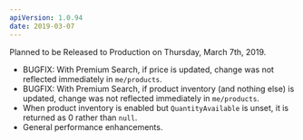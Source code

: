 ```yaml
---
apiVersion: 1.0.94
date: 2019-03-07
---
```


Planned to be Released to Production on Thursday, March 7th, 2019.

- BUGFIX: With Premium Search, if price is updated, change was not reflected immediately in `me/products`.
- BUGFIX: With Premium Search, if product inventory (and nothing else) is updated, change was not reflected immediately in `me/products`.
- When product inventory is enabled but `QuantityAvailable` is unset, it is returned as 0 rather than `null`.
- General performance enhancements.
